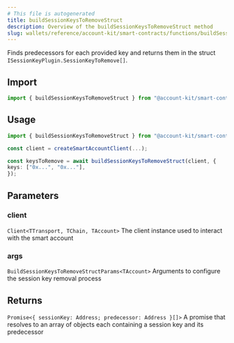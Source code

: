 ```yaml
---
# This file is autogenerated
title: buildSessionKeysToRemoveStruct
description: Overview of the buildSessionKeysToRemoveStruct method
slug: wallets/reference/account-kit/smart-contracts/functions/buildSessionKeysToRemoveStruct
---
```


Finds predecessors for each provided key and returns them in the struct `ISessionKeyPlugin.SessionKeyToRemove[]`.

## Import

```ts
import { buildSessionKeysToRemoveStruct } from "@account-kit/smart-contracts";
```

## Usage

```ts
import { buildSessionKeysToRemoveStruct } from "@account-kit/smart-contracts";

const client = createSmartAccountClient(...);

const keysToRemove = await buildSessionKeysToRemoveStruct(client, {
keys: ["0x...", "0x..."],
});
```

## Parameters

### client

`Client<TTransport, TChain, TAccount>`
The client instance used to interact with the smart account

### args

`BuildSessionKeysToRemoveStructParams<TAccount>`
Arguments to configure the session key removal process

## Returns

`Promise<{ sessionKey: Address; predecessor: Address }[]>`
A promise that resolves to an array of objects each containing a session key and its predecessor
